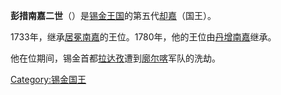 {{expand|time=2015-01-08T15:31:25+00:00}}
{{unreferenced|time=2015-01-08T15:31:25+00:00}}
'''彭措南嘉二世'''（{{sip|s=ཕུན་ཚོག་རྣམ་རྒྱལ་|w=phun tshog rnam rgyal|t=Phuntsog Namgyal}}）是[[锡金王国|锡金王国]]的第五代[[却嘉|却嘉]]（国王）。

1733年，继承[[居冕南嘉|居冕南嘉]]的王位。1780年，他的王位由[[丹增南嘉|丹增南嘉]]继承。

他在位期间，锡金首都[[拉达孜|拉达孜]]遭到[[廓尔喀|廓尔喀]]军队的洗劫。

{{S-start}}
{{S-hou|[[却嘉|南嘉王朝]]||？年||？年}}
{{S-reg|}}
{{S-bef|before=[[居冕南嘉|居冕南嘉]]}}
{{S-ttl|title=[[锡金国王|锡金国王]]|years=1733年—1780年}}
{{S-aft|after=[[丹增南嘉|丹增南嘉]]}}
{{s-end}}

{{錫金王國卻嘉}}
[[Category:锡金国王|Category:锡金国王]]